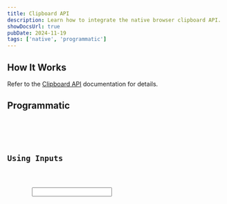 ```yaml
---
title: Clipboard API
description: Learn how to integrate the native browser clipboard API.
showDocsUrl: true
pubDate: 2024-11-19
tags: ['native', 'programmatic']
---
```



## How It Works

Refer to the [Clipboard API](https://developer.mozilla.org/en-US/docs/Web/API/Clipboard_API) documentation for details.

## Programmatic

<Preview client:visible>
	<Fragment slot="preview">
		<Default />
	</Fragment>
	<Fragment slot="code">
		<Code code={DefaultRaw} lang="astro" />
	</Fragment>
</Preview>

## Using Inputs

<Preview client:visible>
	<Fragment slot="preview">
		<Input />
	</Fragment>
	<Fragment slot="code">
		<Code code={InputRaw} lang="astro" />
	</Fragment>
</Preview>
